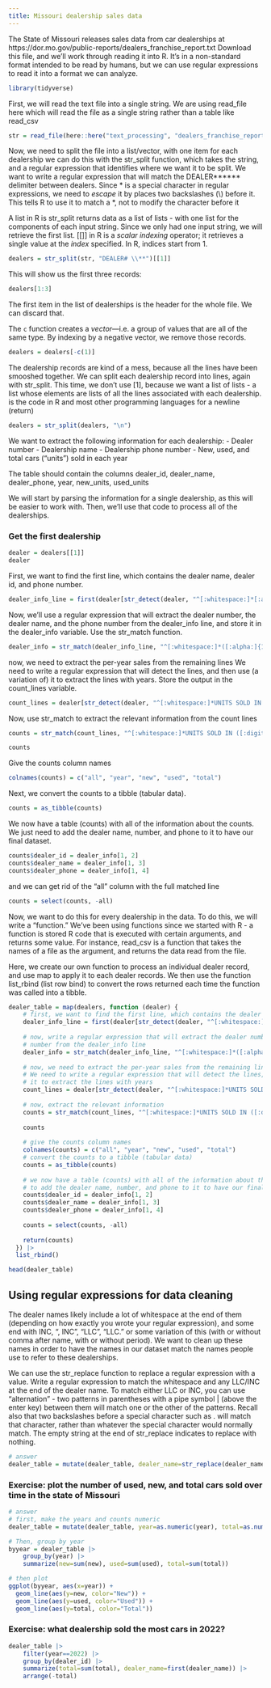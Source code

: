 ```yaml
---
title: Missouri dealership sales data
---
```


The State of Missouri releases sales data from car dealerships at
https://dor.mo.gov/public-reports/dealers_franchise_report.txt
Download this file, and we'll work through reading it into R. It's in a non-standard
format intended to be read by humans, but we can use regular expressions to read
it into a format we can analyze.

```r
library(tidyverse)
```

First, we will read the text file into a single string. We are using read_file here
which will read the file as a single string rather than a table like read_csv

```r
str = read_file(here::here("text_processing", "dealers_franchise_report.txt"))
```

Now, we need to split the file into a list/vector, with one item for each dealership
we can do this with the str_split function, which takes the string, and a regular
expression that identifies where we want it to be split. We want to write a regular
expression that will match the DEALER****** delimiter between dealers. Since * is a special
character in regular expressions, we need to _escape_ it by places two backslashes (\\)
before it. This tells R to use it to match a *, not to modify the character before it

A list in R is str_split returns data as a list of lists - with one list for the components of each input
string. Since we only had one input string, we will retrieve the first list. [[]] in R is a _scalar indexing_ operator; it retrieves a single value at the _index_ specified. In R, indices start from 1.

```r
dealers = str_split(str, "DEALER# \\**")[[1]]
```

This will show us the first three records:

```r
dealers[1:3]
```

The first item in the list of dealerships is the header for the whole file. We can
discard that.

The `c` function creates a _vector_—i.e. a group of values that are all of the same type. By indexing by a negative vector, we remove those records.

```r
dealers = dealers[-c(1)]
```

The dealership records are kind of a mess, because all the lines have been smooshed
together. We can split each dealership record into lines, again with str_split. This
time, we don't use [1], because we want a list of lists - a list whose elements are
lists of all the lines associated with each dealership.
\n is the code in R and most other programming languages for a newline (return)

```r
dealers = str_split(dealers, "\n")
```

We want to extract the following information for each dealership:
- Dealer number
- Dealership name
- Dealership phone number
- New, used, and total cars ("units") sold in each year

The table should contain the columns dealer_id, dealer_name, dealer_phone, year, new_units, used_units

We will start by parsing the information for a single dealership, as this will be easier to work with.
Then, we'll use that code to process all of the dealerships.

### Get the first dealership

```r
dealer = dealers[[1]]
dealer
```

First, we want to find the first line, which contains the dealer name, dealer id, and phone number.

```r
dealer_info_line = first(dealer[str_detect(dealer, "^[:whitespace:]*[:alpha:]{1,2}[:digit:]+.*PHONE: [:digit:]{3}-[:digit:]{3}-[:digit:]{4}")])
```

Now, we'll use a regular expression that will extract the dealer number, the dealer name, and the phone number from the dealer_info line, and store it in the dealer_info variable. Use the str_match function.

```r
dealer_info = str_match(dealer_info_line, "^[:whitespace:]*([:alpha:]{1,2}[:digit:]+)[:whitespace:]*(.*)[:whitespace:]*PHONE: ([:digit:]{3}-[:digit:]{3}-[:digit:]{4})")
```

now, we need to extract the per-year sales from the remaining lines
We need to write a regular expression that will detect the lines, and then use (a variation of)
it to extract the lines with years. Store the output in the count_lines variable.

```r
count_lines = dealer[str_detect(dealer, "^[:whitespace:]*UNITS SOLD IN [:digit:]{4}[:whitespace:]+NEW:[:whitespace:]*[:digit:]+[:whitespace:]+USED:[:whitespace:]*[:digit:]+[:whitespace:]+TOTAL:[:whitespace:]*[:digit:]+[:whitespace:]*$")]
```

Now, use str_match to extract the relevant information from the count lines

```r
counts = str_match(count_lines, "^[:whitespace:]*UNITS SOLD IN ([:digit:]{4})[:whitespace:]+NEW:[:whitespace:]*([:digit:]+)[:whitespace:]+USED:[:whitespace:]*([:digit:]+)[:whitespace:]+TOTAL:[:whitespace:]*([:digit:]+)[:whitespace:]*$")

counts
```

Give the counts column names

```r
colnames(counts) = c("all", "year", "new", "used", "total")
```

Next, we convert the counts to a tibble (tabular data).

```r
counts = as_tibble(counts)
```

We now have a table (counts) with all of the information about the counts. We just need
to add the dealer name, number, and phone to it to have our final dataset.

```r
counts$dealer_id = dealer_info[1, 2]
counts$dealer_name = dealer_info[1, 3]
counts$dealer_phone = dealer_info[1, 4]
```

and we can get rid of the "all" column with the full matched line

```r
counts = select(counts, -all)
```

Now, we want to do this for every dealership in the data. To do this, we will
write a "function." We've been using functions since we started with R - a function
is stored R code that is executed with certain arguments, and returns some value.
For instance, read_csv is a function that takes the names of a file as the argument,
and returns the data read from the file.

Here, we create our own function to process an individual dealer record, and use map
to apply it to each dealer records. We then use the function list_rbind (list row bind)
to convert the rows returned each time the function was called into a tibble.

```r
dealer_table = map(dealers, function (dealer) {
    # first, we want to find the first line, which contains the dealer name, dealer id, and phone number.
    dealer_info_line = first(dealer[str_detect(dealer, "^[:whitespace:]*[:alpha:]{1,2}[:digit:]+.*PHONE: [:digit:]{3}-[:digit:]{3}-[:digit:]{4}")])
  
    # now, write a regular expression that will extract the dealer number, the dealer name, and the phone
    # number from the dealer_info line
    dealer_info = str_match(dealer_info_line, "^[:whitespace:]*([:alpha:]{1,2}[:digit:]+)[:whitespace:]*(.*)[:whitespace:]*PHONE: ([:digit:]{3}-[:digit:]{3}-[:digit:]{4})")
    
    # now, we need to extract the per-year sales from the remaining lines
    # We need to write a regular expression that will detect the lines, and then use (a variation of)
    # it to extract the lines with years
    count_lines = dealer[str_detect(dealer, "^[:whitespace:]*UNITS SOLD IN [:digit:]{4}[:whitespace:]+NEW:[:whitespace:]*[:digit:]+[:whitespace:]+USED:[:whitespace:]*[:digit:]+[:whitespace:]+TOTAL:[:whitespace:]*[:digit:]+[:whitespace:]*$")]
    
    # now, extract the relevant information
    counts = str_match(count_lines, "^[:whitespace:]*UNITS SOLD IN ([:digit:]{4})[:whitespace:]+NEW:[:whitespace:]*([:digit:]+)[:whitespace:]+USED:[:whitespace:]*([:digit:]+)[:whitespace:]+TOTAL:[:whitespace:]*([:digit:]+)[:whitespace:]*$")
    
    counts
    
    # give the counts column names
    colnames(counts) = c("all", "year", "new", "used", "total")
    # convert the counts to a tibble (tabular data)
    counts = as_tibble(counts)
    
    # we now have a table (counts) with all of the information about the counts. We just need
    # to add the dealer name, number, and phone to it to have our final dataset
    counts$dealer_id = dealer_info[1, 2]
    counts$dealer_name = dealer_info[1, 3]
    counts$dealer_phone = dealer_info[1, 4]
    
    counts = select(counts, -all)
    
    return(counts)
  }) |>
  list_rbind()

head(dealer_table)
```

## Using regular expressions for data cleaning

The dealer names likely include a lot of whitespace at the end of them (depending on how exactly
you wrote your regular expression), and some end with INC, ", INC", "LLC", "LLC." or some variation
of this (with or without comma after name, with or without period). We want to clean up these names
in order to have the names in our dataset match the names people use to refer to these dealerships.

We can use the str_replace function to replace a regular expression with a value. Write a regular expression
to match the whitespace and any LLC/INC at the end of the dealer name. To match either LLC or INC, you can
use "alternation" - two patterns in parentheses with a pipe symbol | (above the enter key) between them
will match one or the other of the patterns. Recall also that two backslashes before a special character
such as . will match that character, rather than whatever the special character would normally match.
The empty string at the end of str_replace indicates to replace with nothing.

```r
# answer
dealer_table = mutate(dealer_table, dealer_name=str_replace(dealer_name, ",? (LLC|INC)\\.?[:whitespace:]*$", ""))
```

### Exercise: plot the number of used, new, and total cars sold over time in the state of Missouri

```r
# answer
# first, make the years and counts numeric
dealer_table = mutate(dealer_table, year=as.numeric(year), total=as.numeric(total), new=as.numeric(new), used=as.numeric(used))

# Then, group by year
byyear = dealer_table |>
    group_by(year) |>
    summarize(new=sum(new), used=sum(used), total=sum(total))

# then plot
ggplot(byyear, aes(x=year)) +
  geom_line(aes(y=new, color="New")) +
  geom_line(aes(y=used, color="Used")) +
  geom_line(aes(y=total, color="Total"))
```

### Exercise: what dealership sold the most cars in 2022?

```r
dealer_table |>
    filter(year==2022) |>
    group_by(dealer_id) |>
    summarize(total=sum(total), dealer_name=first(dealer_name)) |>
    arrange(-total)
```
